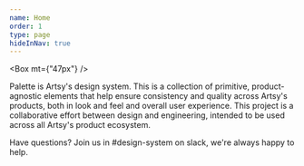 ```yaml
---
name: Home
order: 1
type: page
hideInNav: true
---
```


<Box mt={"47px"} />

Palette is Artsy's design system. This is a collection of primitive,
product-agnostic elements that help ensure consistency and quality across
Artsy's products, both in look and feel and overall user experience. This
project is a collaborative effort between design and engineering, intended to be
used across all Artsy's product ecosystem.

Have questions? Join us in #design-system on slack, we're always happy to help.

<Spacer my={3} />

<ArtsyMarkIcon width="80px" height="80px" />
